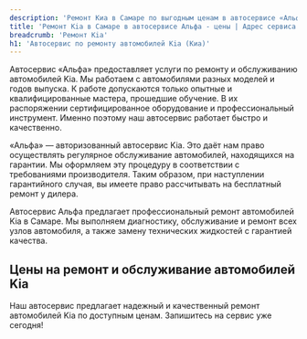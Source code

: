 ```yaml
---
description: 'Ремонт Киа в Самаре по выгодным ценам в автосервисе «Альфа». Приглашаем всех владельцев Kia на техническое обслуживание!'
title: 'Ремонт Kia в Самаре в автосервисе Альфа - цены | Адрес сервиса Киа'
breadcrumb: 'Ремонт Kia'
h1: 'Автосервис по ремонту автомобилей Kia (Киа)'
---
```


<p>
	 Автосервис «Альфа» предоставляет услуги по ремонту и обслуживанию автомобилей Kia. Мы работаем с автомобилями разных моделей и годов выпуска. К работе допускаются только опытные и квалифицированные мастера, прошедшие обучение. В их распоряжении сертифицированное оборудование и профессиональный инструмент. Именно поэтому наш автосервис работает быстро и качественно.
</p>
<p>
	 «Альфа» — авторизованный автосервис Kia. Это даёт нам право осуществлять регулярное обслуживание автомобилей, находящихся на гарантии. Мы оформляем эту процедуру в соответствии с требованиями производителя. Таким образом, при наступлении гарантийного случая, вы имеете право рассчитывать на бесплатный ремонт у дилера.
</p>

Автосервис Альфа предлагает профессиональный ремонт автомобилей Kia в Самаре. Мы выполняем диагностику, обслуживание и ремонт всех узлов автомобиля, а также замену технических жидкостей с гарантией качества.

<h2 class="mt-12 lg:mt-20">Цены на ремонт и обслуживание автомобилей Kia</h2>

<div class="mb-12 lg:mb-20"><Table data={priceData} popupText="Онлайн запись. <br />" /></div>

<RepairServices />

Наш автосервис предлагает надежный и качественный ремонт автомобилей Kia по доступным ценам. Запишитесь на сервис уже сегодня!
